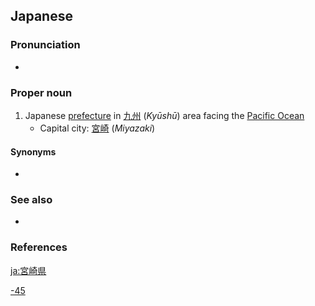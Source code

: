 ==Japanese==
{{ja-kanjitab|みや|さき|けん|k2=ざき|r=y}}
{{wikipedia|Miyazaki Prefecture}}
{{wikipedia|lang=ja}}

===Pronunciation===
* {{ja-pron|みやざきけん|acc=4|acc_ref=NHK}}

===Proper noun===
{{ja-pos|proper|みやざきけん|kyu=宮崎縣}}

# Japanese [[prefecture]] in [[九州]] (''Kyūshū'') area facing the [[Pacific Ocean]]
#* Capital city: [[宮崎]] (''Miyazaki'')

====Synonyms====
* {{ja-r|日向|^ひゅうが}}

===See also===
* {{list:prefectures of Japan/ja}}

===References===
<references/>

[[Category:ja:Prefectures of Japan|-45]]

[[ja:宮崎県]]